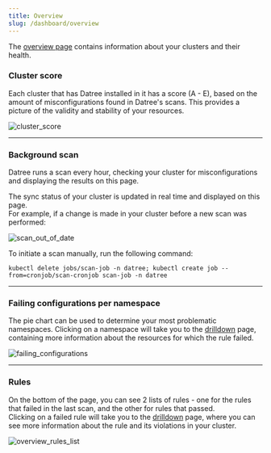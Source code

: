 ```yaml
---
title: Overview
slug: /dashboard/overview
---
```


The [overview page](https://app.datree.io/overview) contains information about your clusters and their health.

### Cluster score

Each cluster that has Datree installed in it has a score (A - E), based on the amount of misconfigurations found in Datree's scans. This provides a picture of the validity and stability of your resources.

![cluster_score](/img/dashboard/overview/cluster-score.png)

---

### Background scan

Datree runs a scan every hour, checking your cluster for misconfigurations and displaying the results on this page.

The sync status of your cluster is updated in real time and displayed on this page.  
For example, if a change is made in your cluster before a new scan was performed:

![scan_out_of_date](/img/dashboard/overview/scan-out-of-date.png)

To initiate a scan manually, run the following command:

```terminal
kubectl delete jobs/scan-job -n datree; kubectl create job --from=cronjob/scan-cronjob scan-job -n datree
```

---

### Failing configurations per namespace

The pie chart can be used to determine your most problematic namespaces. Clicking on a namespace will take you to the [drilldown](/dashboard/drilldown) page, containing more information about the resources for which the rule failed.

![failing_configurations](/img/dashboard/overview/failing-configurations.png)

---

### Rules

On the bottom of the page, you can see 2 lists of rules - one for the rules that failed in the last scan, and the other for rules that passed.  
Clicking on a failed rule will take you to the [drilldown](/dashboard/drilldown) page, where you can see more information about the rule and its violations in your cluster.

![overview_rules_list](/img/dashboard/overview/rules-list.png)